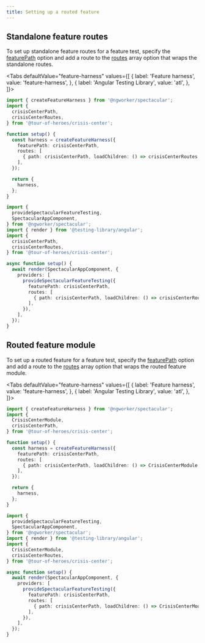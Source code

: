 ```yaml
---
title: Setting up a routed feature
---
```



<LazyLoadingTip />

## Standalone feature routes

To set up standalone feature routes for a feature test, specify the [featurePath](../../api/interfaces/CreateFeatureHarnessOptions.md#featurepath) option and add a route to the [routes](../../api/interfaces/CreateFeatureHarnessOptions.md#routes) array option that wraps the standalone routes.

<Tabs
  defaultValue="feature-harness"
  values={[
    { label: 'Feature harness', value: 'feature-harness', },
    { label: 'Angular Testing Library', value: 'atl', },
  ]}>
  <TabItem value="feature-harness">
    <FeatureHarness />

```ts {8-13}
import { createFeatureHarness } from '@ngworker/spectacular';
import {
  crisisCenterPath,
  crisisCenterRoutes,
} from '@tour-of-heroes/crisis-center';

function setup() {
  const harness = createFeatureHarness({
    featurePath: crisisCenterPath,
    routes: [
      { path: crisisCenterPath, loadChildren: () => crisisCenterRoutes },
    ],
  });

  return {
    harness,
  };
}
```

  </TabItem>

  <TabItem value="atl">
    <Atl />

```ts {12,14-19}
import {
  provideSpectacularFeatureTesting,
  SpectacularAppComponent,
} from '@ngworker/spectacular';
import { render } from '@testing-library/angular';
import {
  crisisCenterPath,
  crisisCenterRoutes,
} from '@tour-of-heroes/crisis-center';

async function setup() {
  await render(SpectacularAppComponent, {
    providers: [
      provideSpectacularFeatureTesting({
        featurePath: crisisCenterPath,
        routes: [
          { path: crisisCenterPath, loadChildren: () => crisisCenterRoutes },
        ],
      }),
    ],
  });
}
```

  </TabItem>
</Tabs>

## Routed feature module

To set up a routed feature for a feature test, specify the [featurePath](../../api/interfaces/CreateFeatureHarnessOptions.md#featurepath) option and add a route to the [routes](../../api/interfaces/CreateFeatureHarnessOptions.md#routes) array option that wraps the routed feature module.

<Tabs
  defaultValue="feature-harness"
  values={[
    { label: 'Feature harness', value: 'feature-harness', },
    { label: 'Angular Testing Library', value: 'atl', },
  ]}>
  <TabItem value="feature-harness">
    <FeatureHarness />

```ts {8-13}
import { createFeatureHarness } from '@ngworker/spectacular';
import {
  CrisisCenterModule,
  crisisCenterPath,
} from '@tour-of-heroes/crisis-center';

function setup() {
  const harness = createFeatureHarness({
    featurePath: crisisCenterPath,
    routes: [
      { path: crisisCenterPath, loadChildren: () => CrisisCenterModule },
    ],
  });

  return {
    harness,
  };
}
```

  </TabItem>

  <TabItem value="atl">
    <Atl />

```ts {12,14-19}
import {
  provideSpectacularFeatureTesting,
  SpectacularAppComponent,
} from '@ngworker/spectacular';
import { render } from '@testing-library/angular';
import {
  CrisisCenterModule,
  crisisCenterRoutes,
} from '@tour-of-heroes/crisis-center';

async function setup() {
  await render(SpectacularAppComponent, {
    providers: [
      provideSpectacularFeatureTesting({
        featurePath: crisisCenterPath,
        routes: [
          { path: crisisCenterPath, loadChildren: () => CrisisCenterModule },
        ],
      }),
    ],
  });
}
```

  </TabItem>
</Tabs>
